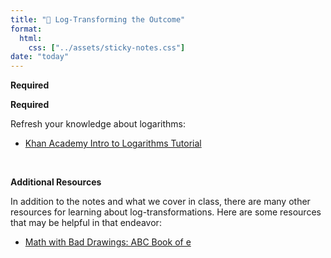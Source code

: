 ```yaml
---
title: "📖 Log-Transforming the Outcome"
format:
  html:
    css: ["../assets/sticky-notes.css"]
date: "today"
---
```



**Required**

**Required**

Refresh your knowledge about logarithms:

- [Khan Academy Intro to Logarithms Tutorial](https://www.khanacademy.org/math/algebra2/exponential-and-logarithmic-functions/introduction-to-logarithms/v/logarithms)

<br />


**Additional Resources**

In addition to the notes and what we cover in class, there are many other resources for learning about log-transformations. Here are some resources that may be helpful in that endeavor:

- [Math with Bad Drawings: ABC Book of e](https://mathwithbaddrawings.com/2018/02/05/the-abc-book-of-e/)




